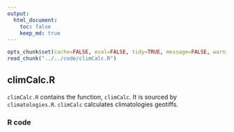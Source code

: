 ```yaml
---
output:
  html_document:
    toc: false
    keep_md: true
---
```


```r
opts_chunk$set(cache=FALSE, eval=FALSE, tidy=TRUE, message=FALSE, warning=FALSE)
read_chunk("../../code/climCalc.R")
```

##
##
## climCalc.R

`climCalc.R` contains the function, `climCalc`.
It is sourced by `climatologies.R`.
`climCalc` calculates climatologies geotiffs.

### R code

```r
```
